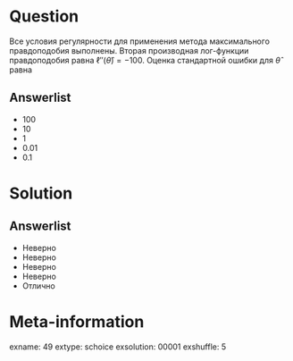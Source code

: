Question
========
Все условия регулярности для применения метода максимального правдоподобия выполнены. Вторая производная лог-функции правдоподобия равна $\ell''(\hat{\theta})=-100$. Оценка стандартной ошибки для $\hat{\theta}$ равна
 

Answerlist
----------
*  100
*  10
*  1
*  0.01
*  0.1

Solution
========

Answerlist
----------
*  Неверно
*  Неверно
*  Неверно
*  Неверно
*  Отлично

Meta-information
================
exname: 49
extype: schoice
exsolution: 00001
exshuffle: 5
